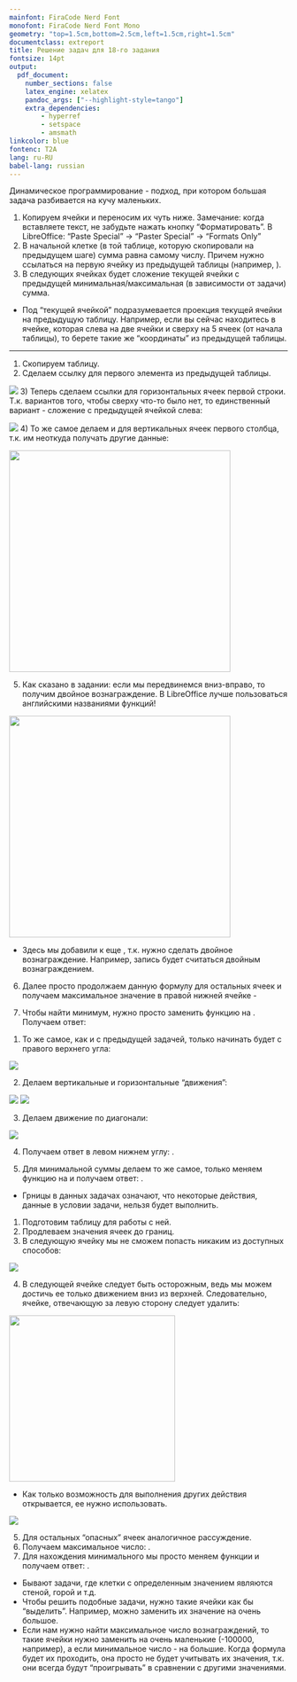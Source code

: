 ```yaml
---
mainfont: FiraCode Nerd Font
monofont: FiraCode Nerd Font Mono
geometry: "top=1.5cm,bottom=2.5cm,left=1.5cm,right=1.5cm"
documentclass: extreport
title: Решение задач для 18-го задания
fontsize: 14pt
output:
  pdf_document:
    number_sections: false
    latex_engine: xelatex
    pandoc_args: ["--highlight-style=tango"]
    extra_dependencies:
        - hyperref
        - setspace
        - amsmath
linkcolor: blue
fontenc: T2A
lang: ru-RU
babel-lang: russian
---
```


\tableofcontents

\chapter{Маленькое введение}
Динамическое программирование - подход, при котором большая задача разбивается на кучу маленьких.

\chapter{Без границ}
1) Копируем ячейки и переносим их чуть ниже. Замечание: когда вставляете текст, не забудьте нажать кнопку "Форматировать". В LibreOffice: "Paste Special" -> "Paster Special" -> "Formats Only"
2) В начальной клетке (в той таблице, которую скопировали на предыдущем шаге) сумма равна самому числу. Причем нужно ссылаться на первую ячейку из предыдущей таблицы (например, \texttt{A1}).
3) В следующих ячейках будет сложение текущей ячейки с предыдущей минимальная/максимальная (в зависимости от задачи) сумма.
- Под "текущей ячейкой" подразумевается проекция текущей ячейки на предыдущую таблицу. Например, если вы сейчас находитесь в ячейке, которая слева на две ячейки и сверху на 5 ячеек (от начала таблицы), то берете такие же "координаты" из предыдущей таблицы.

---

\section{Задача \textnumero{96} (Поляков)}
1) Скопируем таблицу.
2) Сделаем ссылку для первого элемента из предыдущей таблицы.

![](../../data/18-images/1.png)
3) Теперь сделаем ссылки для горизонтальных ячеек первой строки. Т.к. вариантов того, чтобы сверху что-то было нет, то единственный вариант - сложение с предыдущей ячейкой слева:

![](../../data/18-images/2.png)
4) То же самое делаем и для вертикальных ячеек первого столбца, т.к. им неоткуда получать другие данные:

![](../../data/18-images/3.png){height=400px}

5) Как сказано в задании: если мы передвинемся вниз-вправо, то получим двойное вознаграждение. В LibreOffice лучше пользоваться английскими названиями функций!

![](../../data/18-images/4.png){height=400px}

- Здесь мы добавили к \texttt{A14} еще \texttt{B2}, т.к. нужно сделать двойное вознаграждение. Например, запись \texttt{A14 + B2 + B2} будет считаться двойным вознаграждением.

6) Далее просто продолжаем данную формулу для остальных ячеек и получаем максимальное значение в правой нижней ячейке - \boxed{740}

7) Чтобы найти минимум, нужно просто заменить функцию \texttt{MAX} на \texttt{MIN}. Получаем ответ: \boxed{353}

\section{Задача \textnumero{97} (Поляков)}

1) То же самое, как и с предыдущей задачей, только начинать будет с правого верхнего угла:

![](../../data/18-images/5.png)

2) Делаем вертикальные и горизонтальные "движения":

![](../../data/18-images/6.png)
![](../../data/18-images/7.png)

3) Делаем движение по диагонали:

![](../../data/18-images/8.png)

4) Получаем ответ в левом нижнем углу: \boxed{716}.

5) Для минимальной суммы делаем то же самое, только меняем функцию на \texttt{MIN} и получаем ответ: \boxed{338}.

\chapter{С границами}
\section{Задача \textnumero{87} (Поляков)}

- Грницы в данных задачах означают, что некоторые действия, данные в условии задачи, нельзя будет выполнить.
1) Подготовим таблицу для работы с ней.
2) Продлеваем значения ячеек до границ.
3) В следующую ячейку мы не сможем попасть никаким из доступных способов:

![](../../data/18-images/9.png)

4) В следующей ячейке следует быть осторожным, ведь мы можем достичь ее только движением вниз из верхней. Следовательно, ячейке, отвечающую за левую сторону следует удалить:

![](../../data/18-images/10.png){height=300px}

- Как только возможность для выполнения других действия открывается, ее нужно использовать.

![](../../data/18-images/11.png)

5) Для остальных "опасных" ячеек аналогичное рассуждение.
6) Получаем максимальное число: \boxed{2343}.
7) Для нахождения минимального мы просто меняем функции и получаем ответ: \boxed{1140}.

\chapter{Запретные ячейки}

- Бывают задачи, где клетки с определенным значением являются стеной, горой и т.д.
- Чтобы решить подобные задачи, нужно такие ячейки как бы "выделить". Например, можно заменить их значение на очень большое.
- Если нам нужно найти максимальное число вознаграждений, то такие ячейки нужно заменить на очень маленькие (-100000, например), а если минимальное число - на большие. Когда формула будет их проходить, она просто не будет учитывать их значения, т.к. они всегда будут "проигрывать" в сравнении с другими значениями.
